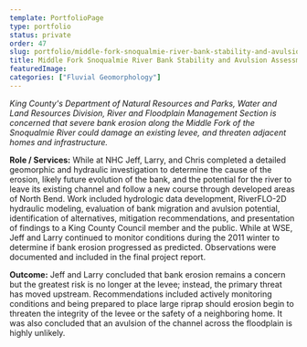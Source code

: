 ```yaml
---
template: PortfolioPage
type: portfolio
status: private
order: 47
slug: portfolio/middle-fork-snoqualmie-river-bank-stability-and-avulsion-assessment
title: Middle Fork Snoqualmie River Bank Stability and Avulsion Assessment
featuredImage: 
categories: ["Fluvial Geomorphology"]
---
```


_King County's Department of Natural Resources and Parks, Water and Land Resources Division, River and Floodplain Management Section is concerned that severe bank erosion along the Middle Fork of the Snoqualmie River could damage an existing levee, and threaten adjacent homes and infrastructure._  
  
**Role / Services:** While at NHC Jeff, Larry, and Chris completed a detailed geomorphic and hydraulic investigation to determine the cause of the erosion, likely future evolution of the bank, and the potential for the river to leave its existing channel and follow a new course through developed areas of North Bend. Work included hydrologic data development, RiverFLO-2D hydraulic modeling, evaluation of bank migration and avulsion potential, identification of alternatives, mitigation recommendations, and presentation of findings to a King County Council member and the public. While at WSE, Jeff and Larry continued to monitor conditions during the 2011 winter to determine if bank erosion progressed as predicted. Observations were documented and included in the final project report.  
  
**Outcome:** Jeff and Larry concluded that bank erosion remains a concern but the greatest risk is no longer at the levee; instead, the primary threat has moved upstream. Recommendations included actively monitoring conditions and being prepared to place large riprap should erosion begin to threaten the integrity of the levee or the safety of a neighboring home. It was also concluded that an avulsion of the channel across the floodplain is highly unlikely.